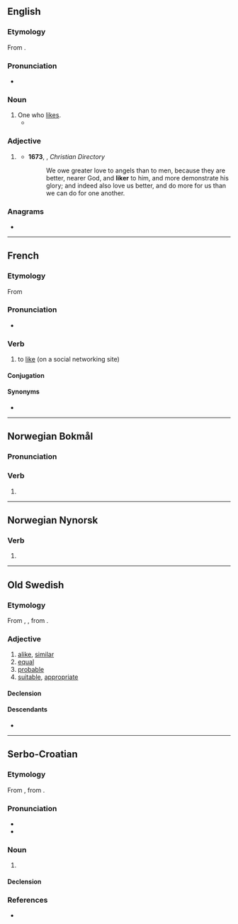 {{also|likér}}
==English==

===Etymology===
From {{suffix|en|like|er}}.

===Pronunciation===
* {{rhymes|en|aɪkə(ɹ)}}

===Noun===
{{en-noun}}

# One who [[like]]s.
#* {{quote-journal|en|date=May 10, 2009|author=David Segal|title=Scammed? Rebuffed? Ignored? Read On|work=New York Times|url=http://www.nytimes.com/2009/05/10/your-money/10haggler.html
|passage=Traditionally, the rebate offers a price cut to anyone willing to endure a certain amount of hassle; it’s an inducement that separates the casual bargain '''likers''' from the ardent bargain lovers.}}

===Adjective===
{{head|en|comparative adjective}}

# {{lb|en|archaic}} {{en-comparative of|like}}
#* '''1673''', {{w|Richard Baxter}}, ''Christian Directory''
#*: We owe greater love to angels than to men, because they are better, nearer God, and '''liker''' to him, and more demonstrate his glory; and indeed also love us better, and do more for us than we can do for one another.

===Anagrams===
* {{anagrams|en|a=eiklr|Klier}}

----

==French==

===Etymology===
From {{etyl|en|fr}} {{m|en|like}} {{suffix|fr||er}}

===Pronunciation===
* {{fr-IPA|laillker}}

===Verb===
{{fr-verb}}

# {{lb|fr|Internet}} to [[like]] (on a social networking site)

====Conjugation====
{{fr-conj-auto|pron=laillker}}

====Synonyms====
* {{l|fr|plussoyer}}

----

==Norwegian Bokmål==

===Pronunciation===
{{rfp|nb}}

===Verb===
{{head|nb|verb form}}

# {{present tense of|nb|like}}

----

==Norwegian Nynorsk==

===Verb===
{{head|nn|verb form}}

# {{inflection of|nn|like||pres}}

----

==Old Swedish==

===Etymology===
From {{inh|gmq-osw|non|líkr}}, {{m|non|glíkr}}, from {{inh|gmq-osw|gem-pro|*galīkaz}}.

===Adjective===
{{head|gmq-osw|adjective|head=līker}}

# [[alike]], [[similar]]
# [[equal]]
# [[probable]]
# [[suitable]], [[appropriate]]

====Declension====
{{gmq-osw-decl-adj-strong|līk}}
{{gmq-osw-decl-adj-weak|līk}}

====Descendants====
* {{desc|sv|lik}}

----

==Serbo-Croatian==

===Etymology===
From {{der|sh|fr|liqueur}}, from {{der|sh|la|liquor||liquid}}.

===Pronunciation===
* {{IPA|sh|/lǐkeːr/}}
* {{hyphenation|sh|li|ker}}

===Noun===
{{sh-noun|g=m|head=lìkēr}}

# {{l|en|liqueur}}

====Declension====
{{sh-decl-noun
|lìkēr|likeri
|likéra|likera
|likeru|likerima
|liker|likere
|likeru|likeri
|likeru|likerima
|likerom|likerima
}}

===References===
* {{R:sh:HJP|e19uWhg%3D}}